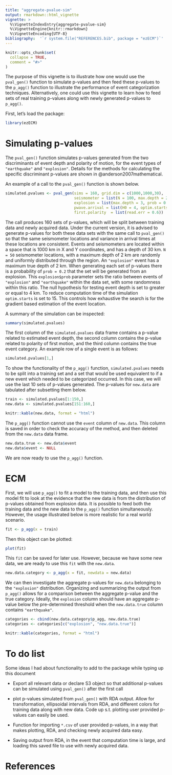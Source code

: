 ```yaml
---
title: "aggregate-pvalue-sim"
output: rmarkdown::html_vignette
vignette: >
  %\VignetteIndexEntry{aggregate-pvalue-sim}
  %\VignetteEngine{knitr::rmarkdown}
  %\VignetteEncoding{UTF-8}
bibliography:  '`r system.file("REFERENCES.bib", package = "ezECM")`'
---
```


```r
knitr::opts_chunk$set(
  collapse = TRUE,
  comment = "#>"
)
```

The purpose of this vignette is to illustrate how one would use the `pval_gen()` function to simulate p-values and then feed these p-values to the `p_agg()` function to illustrate the performance of event categorization techniques.  Alternatively, one could use this vignette to learn how to feed sets of real training p-values along with newly generated p-values to `p_agg()`.

First, let's load the package:

```r
library(ezECM)
```

# Simulating p-values

The `pval_gen()` function simulates p-values generated from the two discriminants of event depth and polarity of motion, for the event types of `"earthquake"` and `"explosion"`.  Details for the methods for calculating the specific discriminant p-values are shown in @anderson2007mathematical.

An example of a call to the `pval_gen()` function is shown below.

```r
simulated.pvalues <- pval_gen(sims = 160, grid.dim = c(1000,1000,30), 
                              seismometer = list(N = 100, max.depth = 2),
                              explosion = list(max.depth = 3, prob = 0.3),
                              pwave.arrival = list(H0 = 4, optim.starts = 15),
                              first.polarity  = list(read.err = 0.6))
```

The call produces 160 sets of p-values, which will be split between training data and newly acquired data.  Under the current version, it is advised to generate p-values for both these data sets with the same call to `pval_gen()` so that the same seismometer locations and variance in arrival times at these locations are consistent.  Events and seismometers are located within a space that is 1000 km in X and Y coordinates, and has a depth of 30 km.  `N = 50` seismometer locations, with a maximum depth of 2 km are randomly and uniformly distributed through the region.  An `"explosion"` event has a maximum true depth of 2 km.  When generating each set of p-values there is a probability of `prob = 0.2` that the set will be generated from an explosion.  This `explosion$prob` parameter sets the ratio between events of `"explosion"` and `"earthquake"` within the data set, with some randomness within this ratio.  The null hypothesis for testing event depth is set to greater or equal to 4 km.  To reduce computation time of the simulation `optim.starts` is set to 15.  This controls how exhaustive the search is for the gradient based estimation of the event location.

A summary of the simulation can be inspected:

```r
summary(simulated.pvalues)
```

The first column of the `simulated.pvalues` data frame contains a p-value related to estimated event depth, the second column contains the p-value related to polarity of first motion, and the third column contains the true event category.  An example row of a single event is as follows:

```r
simulated.pvalues[1,]
```

To show the functionality of the `p_agg()` function, `simulated.pvalues` needs to be split into a training set and a set that would be used equivalent to if a new event which needed to be categorized occurred.  In this case, we will use the last 10 sets of p-values generated.  The p-values for `new.data` are tabulated after subsetting them below.

```r
train <- simulated.pvalues[1:150,]
new.data <- simulated.pvalues[151:160,]

knitr::kable(new.data, format = "html")
```

The `p_agg()` function cannot use the `event` column of `new.data`.  This column is saved in order to check the accuracy of the method, and then deleted from the `new.data` data frame.

```r
new.data.true <- new.data$event
new.data$event <- NULL
```

We are now ready to use the `p_agg()` function.

# ECM

First, we will use `p_agg()` to fit a model to the training data, and then use this model fit to look at the evidence that the new data is from the distribution of p-values obtained from explosion data.  It is possible to feed both the training data and the new data to the `p_agg()` function simultaneously.  However, the usage illustrated below is more realistic for a real world scenario.

```r
fit <- p_agg(x = train)
```

Then this object can be plotted:

```r
plot(fit)
```

This `fit` can be saved for later use.  However, because we have some new data, we are ready to use this `fit` with the `new.data`.

```r
new.data.category <- p_agg(x = fit, newdata = new.data)
```

We can then investigate the aggregate p-values for `new.data` belonging to the `"explosion"` distribution.  Organizing and summarizing the output from `p_agg()` allows for a comparison between the aggregate p-value and the true category.  Ideally, the `explosion` column should have an aggregate p-value below the pre-determined threshold when the `new.data.true` column contains `"earthquake"`.

```r
categories <- cbind(new.data.category$p_agg, new.data.true)
categories <- categories[c("explosion", "new.data.true")]

knitr::kable(categories, format = "html")
```

# To do list

Some ideas I had about functionality to add to the package while typing up this document

*  Export all relevant data or declare S3 object so that additional p-values can be simulated using `pval_gen()` after the first call

*  plot p-values simulated from `pval_gen()` with RDA output.  Allow for transformation, ellipsoidal intervals from RDA, and different colors for training data along with new data.  Code up s.t. plotting user provided p-values can easily be used.

*  Function for importing `*.csv` of user provided p-values, in a way that makes plotting, RDA, and checking newly acquired data easy.

*  Saving output from RDA, in the event that computation time is large, and loading this saved file to use with newly acquired data.

#  References

